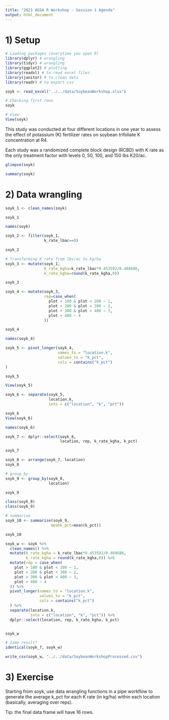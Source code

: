 ```yaml
---
title: "2021 AGSA R Workshop - Session 1 Agenda"
output: html_document
---
```


# 1) Setup  

```r
# Loading packages (everytime you open R)
library(dplyr) # wrangling
library(tidyr) # wrangling
library(ggplot2) # plotting
library(readxl) # to read excel files
library(janitor) # to clean data
library(readr) # to export csv

```


```r
soyk <- read_excel("../../data/SoybeanWorkshop.xlsx")

# Checking first rows
soyk

# View
View(soyk)
```

This study was conducted at four different locations in one year to assess the effect of potassium (K) fertilizer rates on soybean trifoliate K concentration at R4.  

Each study was a randomized complete block design (RCBD) with K rate as the only treatment factor with levels 0, 50, 100, and 150 lbs K20/ac.

```r
glimpse(soyk)
```

```r
summary(soyk)
```

# 2) Data wrangling  
```r
soyk_1 <- clean_names(soyk)

soyk_1
```


```r
names(soyk)

soyk_2 <- filter(soyk_1,
                 k_rate_lbac==0)

soyk_2
```

```r
# Transforming K rate from lbs/ac to kg/ha
soyk_3 <- mutate(soyk_1,
                 k_rate_kgha=k_rate_lbac*0.453592/0.404686,
                 k_rate_kgha=round(k_rate_kgha,0)) 

soyk_3
```

```r
soyk_4 <- mutate(soyk_3,
                 rep=case_when(
                   plot > 100 & plot < 200 ~ 1,
                   plot > 200 & plot < 300 ~ 2,
                   plot > 300 & plot < 400 ~ 3,
                   plot > 400 ~ 4
                 ))

soyk_4

```

```r
names(soyk_4)

soyk_5 <- pivot_longer(soyk_4,
                       names_to = "location.k",
                       values_to = "k_pct", 
                       cols = contains("k_pct")
)

soyk_5

View(soyk_5)
```

```r
soyk_6 <- separate(soyk_5,
                   location.k,
                   into = c("location", "k", "pct"))

soyk_6
View(soyk_6)
```

```r
names(soyk_6)

soyk_7 <- dplyr::select(soyk_6,
                        location, rep, k_rate_kgha, k_pct)

soyk_7
```

```r
soyk_8 <- arrange(soyk_7, location)
soyk_8
```

```r
# group_by
soyk_9 <- group_by(soyk_8,
                   location)

soyk_9

class(soyk_8)
class(soyk_9)

# summarise
soyk_10 <- summarise(soyk_9,
                    meank_pct=mean(k_pct))

soyk_10
```

```r
soyk_w <- soyk %>%
  clean_names() %>%
  mutate(k_rate_kgha = k_rate_lbac*0.453592/0.404686,
         k_rate_kgha = round(k_rate_kgha,0)) %>% 
  mutate(rep = case_when(
    plot > 100 & plot < 200 ~ 1,
    plot > 200 & plot < 300 ~ 2,
    plot > 300 & plot < 400 ~ 3,
    plot > 400 ~ 4
  )) %>%
  pivot_longer(names_to = "location.k",
               values_to = "k_pct", 
               cols = contains("k_pct")
  ) %>%
  separate(location.k,
           into = c("location", "k", "pct")) %>%
  dplyr::select(location, rep, k_rate_kgha, k_pct)


soyk_w


```

```r
# Same result?
identical(soyk_7, soyk_w)

```

```r
write_csv(soyk_w, "../../data/SoybeanWorkshopProcessed.csv")
```

# 3) Exercise  
Starting from soyk, use data wrangling functions in a pipe workflow to generate the average k_pct for each K rate (in kg/ha) within each location (basically, averaging over reps).

Tip: the final data frame will have 16 rows.




